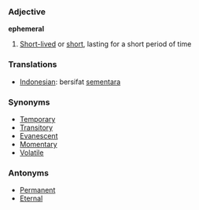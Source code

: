 === Adjective ===

'''ephemeral'''

# [[Short-lived]] or [[short]], lasting for a short period of time

=== Translations ===
*[[Indonesian]]: bersifat [[sementara]]

=== Synonyms ===
*[[Temporary]]
*[[Transitory]]
*[[Evanescent]]
*[[Momentary]]
*[[Volatile]]

=== Antonyms ===
*[[Permanent]]
*[[Eternal]]